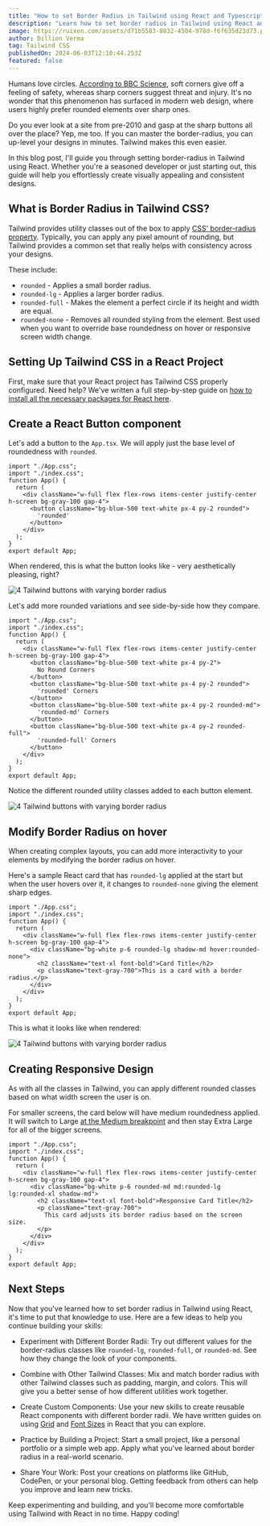 ```yaml
---
title: "How to set Border Radius in Tailwind using React and Typescript"
description: "Learn how to set border radius in Tailwind using React and Typescript with this comprehensive guide."
image: https://ruixen.com/assets/d71b5583-8832-4504-978d-f6f635d23d73.png
author: Dillion Verma
tag: Tailwind CSS
publishedOn: 2024-06-03T12:10:44.253Z
featured: false
---
```


Humans love circles. [According to BBC Science](https://www.sciencefocus.com/science/why-do-we-find-circles-so-beautiful), soft corners give off a feeling of safety, whereas sharp corners suggest threat and injury. It's no wonder that this phenomenon has surfaced in modern web design, where users highly prefer rounded elements over sharp ones.

Do you ever look at a site from pre-2010 and gasp at the sharp buttons all over the place? Yep, me too. If you can master the border-radius, you can up-level your designs in minutes. Tailwind makes this even easier.

In this blog post, I'll guide you through setting border-radius in Tailwind using React. Whether you're a seasoned developer or just starting out, this guide will help you effortlessly create visually appealing and consistent designs.

## What is Border Radius in Tailwind CSS?

Tailwind provides utility classes out of the box to apply [CSS' border-radius property](https://developer.mozilla.org/en-US/docs/Web/CSS/border-radius). Typically, you can apply any pixel amount of rounding, but Tailwind provides a common set that really helps with consistency across your designs.

These include:

- `rounded` - Applies a small border radius.
- `rounded-lg` - Applies a larger border radius.
- `rounded-full` - Makes the element a perfect circle if its height and width are equal.
- `rounded-none` - Removes all rounded styling from the element. Best used when you want to override base roundedness on hover or responsive screen width change.

## Setting Up Tailwind CSS in a React Project

First, make sure that your React project has Tailwind CSS properly configured. Need help? We've written a full step-by-step guide on [how to install all the necessary packages for React here](/blog/install-tailwind-react).

## Create a React Button component

Let's add a button to the `App.tsx`. We will apply just the base level of roundedness with `rounded`.

```tsx
import "./App.css";
import "./index.css";
function App() {
  return (
    <div className="w-full flex flex-rows items-center justify-center h-screen bg-gray-100 gap-4">
      <button className="bg-blue-500 text-white px-4 py-2 rounded">
        'rounded'
      </button>
    </div>
  );
}
export default App;
```

When rendered, this is what the button looks like - very aesthetically pleasing, right?

![4 Tailwind buttons with varying border radius](https://ruixen.com/assets/sh6gjuuht5.png)

Let's add more rounded variations and see side-by-side how they compare.

```tsx
import "./App.css";
import "./index.css";
function App() {
  return (
    <div className="w-full flex flex-rows items-center justify-center h-screen bg-gray-100 gap-4">
      <button className="bg-blue-500 text-white px-4 py-2">
        No Round Corners
      </button>
      <button className="bg-blue-500 text-white px-4 py-2 rounded">
        'rounded' Corners
      </button>
      <button className="bg-blue-500 text-white px-4 py-2 rounded-md">
        'rounded-md' Corners
      </button>
      <button className="bg-blue-500 text-white px-4 py-2 rounded-full">
        'rounded-full' Corners
      </button>
    </div>
  );
}
export default App;
```

Notice the different rounded utility classes added to each button element.

![4 Tailwind buttons with varying border radius](https://ruixen.com/assets/4hgdkrd90qv.png)

## Modify Border Radius on hover

When creating complex layouts, you can add more interactivity to your elements by modifying the border radius on hover.

Here's a sample React card that has `rounded-lg` applied at the start but when the user hovers over it, it changes to `rounded-none` giving the element sharp edges.

```tsx
import "./App.css";
import "./index.css";
function App() {
  return (
    <div className="w-full flex flex-rows items-center justify-center h-screen bg-gray-100 gap-4">
      <div className="bg-white p-6 rounded-lg shadow-md hover:rounded-none">
        <h2 className="text-xl font-bold">Card Title</h2>
        <p className="text-gray-700">This is a card with a border radius.</p>
      </div>
    </div>
  );
}
export default App;
```

This is what it looks like when rendered:

![4 Tailwind buttons with varying border radius](https://ruixen.com/assets/n88hvbhn9k.png)

## Creating Responsive Design

As with all the classes in Tailwind, you can apply different rounded classes based on what width screen the user is on.

For smaller screens, the card below will have medium roundedness applied. It will switch to Large [at the Medium breakpoint](https://tailwindcss.com/docs/screens) and then stay Extra Large for all of the bigger screens.

```tsx
import "./App.css";
import "./index.css";
function App() {
  return (
    <div className="w-full flex flex-rows items-center justify-center h-screen bg-gray-100 gap-4">
      <div className="bg-white p-6 rounded-md md:rounded-lg lg:rounded-xl shadow-md">
        <h2 className="text-xl font-bold">Responsive Card Title</h2>
        <p className="text-gray-700">
          This card adjusts its border radius based on the screen size.
        </p>
      </div>
    </div>
  );
}
export default App;
```

## Next Steps

Now that you've learned how to set border radius in Tailwind using React, it's time to put that knowledge to use. Here are a few ideas to help you continue building your skills:

- Experiment with Different Border Radii: Try out different values for the border-radius classes like `rounded-lg`, `rounded-full`, or `rounded-md`. See how they change the look of your components.

- Combine with Other Tailwind Classes: Mix and match border radius with other Tailwind classes such as padding, margin, and colors. This will give you a better sense of how different utilities work together.

- Create Custom Components: Use your new skills to create reusable React components with different border radii. We have written guides on using [Grid](https://ruixen.com/blog/tailwind-css-grid) and [Font Sizes](https://ruixen.com/blog/tailwind-font-size) in React that you can explore.

- Practice by Building a Project: Start a small project, like a personal portfolio or a simple web app. Apply what you've learned about border radius in a real-world scenario.

- Share Your Work: Post your creations on platforms like GitHub, CodePen, or your personal blog. Getting feedback from others can help you improve and learn new tricks.

Keep experimenting and building, and you'll become more comfortable using Tailwind with React in no time. Happy coding!
